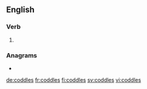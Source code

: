 ==English==

===Verb===
{{head|en|verb form}}

# {{en-third-person singular of|coddle}}

===Anagrams===
* {{l|en|scolded}}

[[de:coddles]]
[[fr:coddles]]
[[fi:coddles]]
[[sv:coddles]]
[[vi:coddles]]